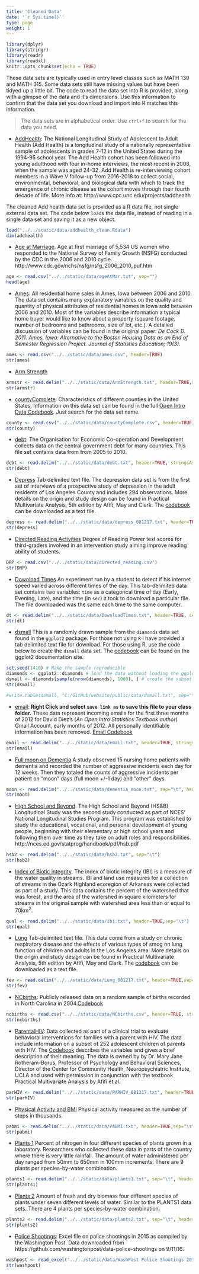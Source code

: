 ```yaml
---
title: 'Cleaned Data'
date: '`r Sys.time()`'
type: page
weight: 1
---
```


```r
library(dplyr)
library(stringr)
library(readr)
library(readxl)
knitr::opts_chunk$set(echo = TRUE)
```

These data sets are typically used in entry level classes such as MATH 130 and MATH 315. Some data sets still have missing values but have been tidyed up a little bit. The code to read the data set into R is provided, along with a glimpse of the data and it's dimensions. Use this information to confirm that the data set you download and import into R matches this information. 

> The data sets are in alphabetical order. Use `ctrl+f` to search for the data you need. 

* [AddHealth](../addhealth_clean.Rdata): The National Longitudinal Study of Adolescent to Adult Health (Add Health) is a longitudinal study of a nationally representative sample of adolescents in grades 7-12 in the United States during the 1994-95 school year. The Add Health cohort has been followed into young adulthood with four in-home interviews, the most recent in 2008, when the sample was aged 24-32. Add Health is re-interviewing cohort members in a Wave V follow-up from 2016-2018 to collect social, environmental, behavioral, and biological data with which to track the emergence of chronic disease as the cohort moves through their fourth decade of life. More info at: http://www.cpc.unc.edu/projects/addhealth 

The cleaned Add health data set is provided as a R data file, not single external data set. The code below `load`s the data file, instead of reading in a single data set and saving it as a new object.

```r
load("../../static/data/addhealth_clean.Rdata")
dim(addhealth)
```

* [Age at Marriage](../ageAtMar.txt). Age at first marriage of 5,534 US women who responded to the National Survey of Family Growth (NSFG) conducted by the CDC in the 2006 and 2010 cycle. http://www.cdc.gov/nchs/nsfg/nsfg_2006_2010_puf.htm

```r
age <- read.csv("../../static/data/ageAtMar.txt", sep="")
head(age)
```

* [Ames](../ames.csv): All residential home sales in Ames, Iowa between 2006 and 2010. The data set contains many explanatory variables on the quality and quantity of physical attributes of residential homes in Iowa sold between 2006 and 2010. Most of the variables describe information a typical home buyer would like to know about a property (square footage, number of bedrooms and bathrooms, size of lot, etc.). A detailed discussion of variables can be found in the original paper: _De Cock D. 2011. Ames, Iowa: Alternative to the Boston Housing Data as an End of Semester Regression Project. Journal of Statistics Education; 19(3)_.
```r
ames <- read.csv("../../static/data/ames.csv", header=TRUE)
str(ames)
```


* [Arm Strength](../ArmStrength.txt) 
```r
armstr <- read.delim("../../static/data/ArmStrength.txt", header=TRUE,sep="\t")
str(armstr)
```


* [countyComplete](../countyComplete.csv): Characteristics of different counties in the United States. Information on this data set can be found in the full [Open Intro Data Codebook](../Open Intro Data Codebook.pdf). Just search for the data set name. 
```r
county <- read.csv("../../static/data/countyComplete.csv", header=TRUE, stringsAsFactors = FALSE)
str(county)
```


* [debt](../debt.txt): The Organisation for Economic Co-operation and Development collects data on the central government debt for many countries. This file set contains data from from 2005 to 2010. 
```r
debt <- read.delim("../../static/data/debt.txt", header=TRUE, stringsAsFactors = FALSE, sep="\t")
str(debt)
```


* [Depress](../depress_081217.txt) Tab delimited text file. The depression data set is from the first set of interviews of a prospective study of depression in the adult residents of Los Angeles County and includes 294 observations. More details on the origin and study design can be found in Practical Multivariate Analysis, 5th edition by Afifi, May and Clark. The [codebook](../DepressCodebook.txt) can be downloaded as a text file. 
```r
depress <- read.delim("../../static/data/depress_081217.txt", header=TRUE,sep="\t")
str(depress)
```

* [Directed Reading Activities](../directed_reading.csv) Degree of Reading Power test scores for third-graders involved in an intervention study aiming improve reading ability of students. 
  
```r
DRP <- read.csv("../../static/data/directed_reading.csv")
str(DRP)
```
  

* [Download Times](../DownloadTimes.txt) An experiment run by a student to detect if his internet speed varied across different times of the day. This tab-delimited data set contains two variables: `time` as a categorical time of day (Early, Evening, Late), and the time (in `sec`) it took to download a particular file. The file downloaded was the same each time to the same computer. 
```r
dt <- read.delim("../../static/data/DownloadTimes.txt", header=TRUE, sep="\t")
str(dt)
```


* [dsmall](../dsmall.txt) This is a randomly drawn sample from the `diamonds` data set found in the `ggplot2` package. For those not using `R` I have provided a tab delimited text file for download. For those using R, use the code below to create the `dsmall` data set. The [codebook](http://ggplot2.tidyverse.org/reference/diamonds.html) can be found on the ggplot2 documentation site. 

```r
set.seed(1410) # Make the sample reproducible
diamonds <- ggplot2::diamonds # load the data without loading the ggplot2 package
dsmall <- diamonds[sample(nrow(diamonds), 1000), ] # create the subset
str(dsmall)
```

```r
#write.table(dsmall, "C:/GitHub/website/public/data/dsmall.txt", sep="\t", row.names=FALSE)
```

<!---
* [Northridge Earthquake](../Earthq.txt) **Right Click and select `save link as` to save this file to your class folder.** The Northridge earthquake data set comes from a set of telephone surveys on the experiences of Los Angeles, CA county residents following the 1994 Northridge earthquake. Subjects were asked for their demographic information and about damage to their home, sustaining injury, and psychological responses to the earthquake. The data used here include 506 randomly selected subjects with relevant variables for the problems. The data is owned by Professor Linda Borque of the UCLA School of Public Health, Department of Community Health Sciences and used with permission in conjunction with the textbook Practical Multivariate Analysis by Afifi et.al. The [codebook](../EarthqCodebook.txt) can be downloaded as a text file. 

```r
quake <- read.table("C:/GitHub/website/static/data/Earthq.txt", header=TRUE, na.strings=".")
str(quake)
```
--->



* [email](../email.txt): **Right Click and select `save link as` to save this file to your class folder.** These data represent incoming emails for the first three months of 2012 for David Diez's (_An Open Intro Statistics Textbook author_) Gmail Account, early months of 2012. All personally identifiable information has been removed. [Email Codebook](../EmailCodebook.html)
```r
email <- read.delim("../../static/data/email.txt", header=TRUE, stringsAsFactors = FALSE, sep="\t")
str(email)
```

* [Full moon on Dementia](../dementia_moon.txt) A study observed 15 nursing home patients with dementia and recorded the number of aggressive incidents each day for 12 weeks. Then they totaled the counts of aggressive incidents per patient on "moon" days (full moon +/-1 day) and "other" days. 
```r
moon <- read.delim("../../static/data/dementia_moon.txt", sep="\t", header=TRUE)
str(moon)
```



* [High School and Beyond](../hsb2.txt). The High School and Beyond (HS&B) Longitudinal Study was the second study conducted as part of NCES' National Longitudinal Studies Program. This program was established to study the educational, vocational, and personal development of young people, beginning with their elementary or high school years and following them over time as they take on adult roles and responsibilities. http://nces.ed.gov/statprog/handbook/pdf/hsb.pdf 
  
```r
hsb2 <- read.delim("../../static/data/hsb2.txt", sep="\t")
str(hsb2)
```

* [Index of Biotic integrity](../IBI.txt). The index of biotic integrity (IBI) is a measure of the water quality in streams. IBI and land use measures for a collection of streams in the Ozark Highland ecoregion of Arkansas were collected as part of a study. This data contains the percent of the watershed that was forest, and the area of the watershed in square kilometers for streams in the original sample with watershed area less than or equal to 70km$^2$.
```r
qual <- read.delim("../../static/data/ibi.txt", header=TRUE,sep="\t")
str(qual)
```


* [Lung](../Lung_081217.txt) Tab-delimited text file. This data come from a study on chronic respiratory disease and the effects of various types of smog on lung function of children and adults in the Los Angeles area. More details on the origin and study design can be found in Practical Multivariate Analysis, 5th edition by Afifi, May and Clark. The [codebook](../LungCodebook.txt) can be downloaded as a text file. 
```r
fev <- read.delim("../../static/data/Lung_081217.txt", header=TRUE,sep="\t")
str(fev)
```


* [NCbirths](../NCbirths.csv): Publicly released data on a random sample of births recorded in North Carolina in 2004.[Codebook](../NCBirthsCodebook.html)
```r
ncbirths <- read.csv("../../static/data/NCbirths.csv", header=TRUE, stringsAsFactors = FALSE)
str(ncbirths)
```


* [ParentalHIV](../PARHIV_081217.txt): Data collected as part of a clinical trial to evaluate behavioral interventions for families with a parent with HIV. The data include information on a subset of 252 adolescent children of parents with HIV. The [Codebook](../ParhivCodebook.txt) describes the variables and gives a brief description of their meaning. The data is owned by by Dr. Mary Jane Rotheram-Borus, Professor of Psychology and Behavioral Sciences, Director of the Center for Community Health, Neuropsychiatric Institute, UCLA and used with permission in conjunction with the textbook Practical Multivariate Analysis by Afifi et.al. 

```r
parHIV <- read.delim("../../static/data/PARHIV_081217.txt", header=TRUE, stringsAsFactors = FALSE, sep="\t")
str(parHIV)
```


* [Physical Activity and BMI](../PABMI.txt) Physical activity measured as the number of steps in thousands. 
```r
pabmi <- read.delim("../../static/data/PABMI.txt", header=TRUE,sep="\t")
str(pabmi)
```


* [Plants 1](../plants1.txt) Percent of nitrogen in four different species of plants grown in a laboratory. Researchers who collected these data in parts of the country where there is very little rainfall. The amount of water administered per day ranged from 50mm to 650mm in 100mm increments. There are 9 plants per species-by-water combination.
```r
plants1 <- read.delim("../../static/data/plants1.txt", sep="\t", header=TRUE)
str(plants1)
```


* [Plants 2](../plants2.txt) Amount of fresh and dry biomass four different species of plants under seven different levels of water. Similar to the PLANTS1 data sets. There are 4 plants per species-by-water combination.
```r
plants2 <- read.delim("../../static/data/plants2.txt", sep="\t", header=TRUE)
str(plants2)
```

* [Police Shootings](../WashPost Police Shootings 2015.xlsx): Excel file on police shootings in 2015 as compiled by the Washington Post. Data downloaded from https://github.com/washingtonpost/data-police-shootings on 9/11/16. 
```r
washpost <- read_excel("../../static/data/WashPost Police Shootings 2015.xlsx")
str(washpost)
```




